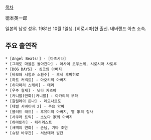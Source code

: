 [[목차]]

徳本英一郎

일본의 남성 성우. 1981년 10월 1일생. [히로시마]현 출신.  네버랜드 아츠 소속.

== 주요 출연작 ==
 * [Angel Beats!] - [마츠시타]
 * [그래도 마을은 돌아간다] - 아사이 코우스케, 시로시마 사토루
 * [DOG DAYS] - 싱크의 아버지
 * [바보와 시험과 소환수] - 후세 후미히로
 * [하트 커넥트] - 아오키의 아버지
 * [히다마리 스케치] - 테리
 * [우주 형제] - 닛타 카즈야
 * [카니발(만화)|카니발] - 아카리의 부하
 * [갈릴레이 돈나] - 레오나르도
 * [데빌 서바이버 2] - 주요 악마
 * [블러드 래드] - 후유미의 아버지, 벨 家의 집사
 * [사쿠라 트릭] - 소노다 家의 아버지
 * [하마토라] - 테러리스트
 * [새벽의 연화] - 손님, 기타 조연
 * [슈팅 바쿠간] - 서브테라 발칸
